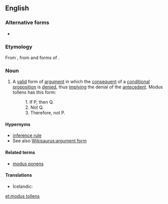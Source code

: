 ==English==

===Alternative forms===
* {{l|en|MT}} {{qualifier|initialism}}

===Etymology===
From {{term|modus tollendo tollens|modus tollendō tollēns|the mode where the denying denies}}, from {{term|modus||mode|lang=la}} and forms of {{term|tollo|tollō|I deny}}.

===Noun===
{{wikipedia}}
{{en-noun|head=[[modus]] [[tollens]]|-}}

# {{context|philosophy|logic|lang=en}} A [[valid]] form of [[argument]] in which the [[consequent]] of a [[conditional]] [[proposition]] is [[deny|denied]], thus [[imply]]ing the denial of the [[antecedent]].  Modus tollens has this form:
#:1. If P, then Q.
#:2. Not Q.
#:3. Therefore, not P.

====Hypernyms====
* [[inference rule]]
* See also [[Wikisaurus:argument form]]

====Related terms====
*[[modus ponens]]

====Translations====
{{trans-top|a valid form of argument in which the consequent of a condition proposition is denied}}
* Icelandic: {{t-|is|neitunarháttur|m}}
{{trans-mid}}
{{trans-bottom}}

[[et:modus tollens]]